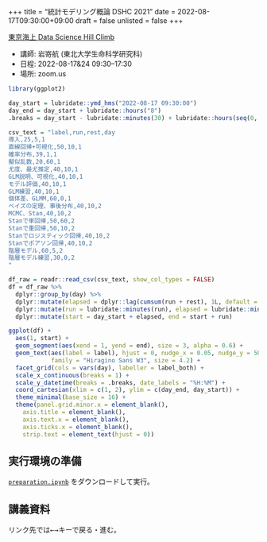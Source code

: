+++
title = "統計モデリング概論 DSHC 2021"
date = 2022-08-17T09:30:00+09:00
draft = false
unlisted = false
+++

[東京海上 Data Science Hill Climb](https://tokiomarine-dshc.com/)

- 講師: 岩嵜航 (東北大学生命科学研究科)
- 日程: 2022-08-17&24 09:30--17:30
- 場所: zoom.us

```r
library(ggplot2)

day_start = lubridate::ymd_hms("2022-08-17 09:30:00")
day_end = day_start + lubridate::hours("8")
.breaks = day_start - lubridate::minutes(30) + lubridate::hours(seq(0, 9))

csv_text = "label,run,rest,day
導入,25,5,1
直線回帰+可視化,50,10,1
確率分布,39,1,1
擬似乱数,20,60,1
尤度、最尤推定,40,10,1
GLM説明、可視化,40,10,1
モデル評価,40,10,1
GLM練習,40,10,1
個体差、GLMM,60,0,1
ベイズの定理、事後分布,40,10,2
MCMC、Stan,40,10,2
Stanで単回帰,50,60,2
Stanで重回帰,50,10,2
Stanでロジスティック回帰,40,10,2
Stanでポアソン回帰,40,10,2
階層モデル,60,5,2
階層モデル練習,30,0,2
"

df_raw = readr::read_csv(csv_text, show_col_types = FALSE)
df = df_raw %>%
  dplyr::group_by(day) %>%
  dplyr::mutate(elapsed = dplyr::lag(cumsum(run + rest), 1L, default = 0)) %>%
  dplyr::mutate(run = lubridate::minutes(run), elapsed = lubridate::minutes(elapsed)) %>%
  dplyr::mutate(start = day_start + elapsed, end = start + run)

ggplot(df) +
  aes(1, start) +
  geom_segment(aes(xend = 1, yend = end), size = 3, alpha = 0.6) +
  geom_text(aes(label = label), hjust = 0, nudge_x = 0.05, nudge_y = 500,
            family = "Hiragino Sans W3", size = 4.2) +
  facet_grid(cols = vars(day), labeller = label_both) +
  scale_x_continuous(breaks = 1) +
  scale_y_datetime(breaks = .breaks, date_labels = "%H:%M") +
  coord_cartesian(xlim = c(1, 2), ylim = c(day_end, day_start)) +
  theme_minimal(base_size = 16) +
  theme(panel.grid.minor.x = element_blank(),
    axis.title = element_blank(),
    axis.text.x = element_blank(),
    axis.ticks.x = element_blank(),
    strip.text = element_text(hjust = 0))
```

## 実行環境の準備

[`preparation.ipynb`](./preparation.ipynb) をダウンロードして実行。


## 講義資料

リンク先では<kbd>←</kbd><kbd>→</kbd>キーで戻る・進む。
